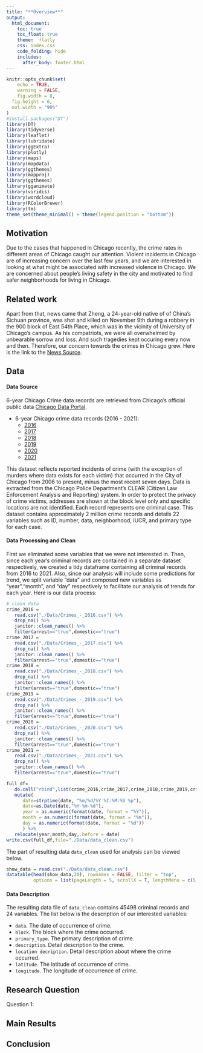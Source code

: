 ```yaml
---
title: "**Overview**"
output: 
  html_document:
    toc: true
    toc_float: true
    theme:  flatly
    css: index.css
    code_folding: hide
    includes:
      after_body: footer.html
---
```


```r
knitr::opts_chunk$set(
	echo = TRUE,
	warning = FALSE,
	fig.width = 8, 
  fig.height = 6,
  out.width = "90%"
)
#install.packages("DT")
library(DT)
library(tidyverse)
library(leaflet)
library(lubridate)
library(ggExtra)
library(plotly)
library(maps)
library(mapdata)
library(ggthemes)
library(mapproj)
library(ggthemes)
library(gganimate)
library(viridis)
library(wordcloud)
library(RColorBrewer)
library(tm)
theme_set(theme_minimal() + theme(legend.position = "bottom"))
```

<p align="center">

## **Motivation**
  
  Due to the cases that happened in Chicago recently, the crime rates in different areas of Chicago caught our attention. Violent incidents in Chicago are of increasing concern over the last few years, and we are interested in looking at what might be associated with increased violence in Chicago. We are concerned about people’s living safety in the city and motivated to find safer neighborhoods for living in Chicago.

## **Related work**

Apart from that, news came that Zheng, a 24-year-old native of of China’s Sichuan province, was shot and killed on November 9th during a robbery in the 900 block of East 54th Place, which was in the vicinity of University of Chicago's campus. As his compatriots, we were all overwhelmed by unbearable sorrow and loss. And such tragedies kept occuring every now and then. Therefore, our concern towards the crimes in Chicago grew. 
Here is the link to the [News Source](https://blockclubchicago.org/2021/11/15/man-charged-with-murder-in-killing-of-uchicago-graduate-in-hyde-park/).
  
## **Data**

#### **Data Source**

6-year Chicago Crime data records are retrieved from Chicago’s official public data [Chicago Data Portal](https://data.cityofchicago.org). 

* 6-year Chicago crime data records (2016 - 2021):
  - [2016](https://data.cityofchicago.org/Public-Safety/Crimes-2016/kf95-mnd6/data)
  - [2017](https://data.cityofchicago.org/Public-Safety/Crimes-2017/d62x-nvdr/data)
  - [2018](https://data.cityofchicago.org/Public-Safety/Crimes-2018/3i3m-jwuy/data)
  - [2019](https://data.cityofchicago.org/Public-Safety/Crimes-2019/w98m-zvie/data)
  - [2020](https://data.cityofchicago.org/Public-Safety/Crimes-2020/qzdf-xmn8/data)
  - [2021](https://data.cityofchicago.org/Public-Safety/Crimes-2021/dwme-t96c/data)

This dataset reflects reported incidents of crime (with the exception of murders where data exists for each victim) that occurred in the City of Chicago from 2006 to present, minus the most recent seven days. Data is extracted from the Chicago Police Department's CLEAR (Citizen Law Enforcement Analysis and Reporting) system. In order to protect the privacy of crime victims, addresses are shown at the block level only and specific locations are not identified.  Each record represents one criminal case. This dataset contains approximately 2 million crime records and details 22 variables such as ID, number, data, neighborhood, IUCR, and primary type for each case.

#### **Data Processing and Clean**

First we eliminated some variables that we were not interested in. Then, since each year's criminal records are contained in a separate dataset respectively, we created a tidy dataframe containing all criminal records from 2016 to 2021. Also, since our analysis will include some predictions for trend, we split variable "data" and composed new variables as "year","month", and "day" respectively to facilitate our analysis of trends for each year. Here is our data process:

```r
# clean data
crime_2016 =
   read.csv("./Data/Crimes_-_2016.csv") %>% 
   drop_na() %>% 
   janitor::clean_names() %>%
   filter(arrest=="true",domestic=="true")
crime_2017 =
   read.csv("./Data/Crimes_-_2017.csv") %>% 
   drop_na() %>% 
   janitor::clean_names() %>%
   filter(arrest=="true",domestic=="true")
crime_2018 =
   read.csv("./Data/Crimes_-_2018.csv") %>% 
   drop_na() %>% 
   janitor::clean_names() %>%
   filter(arrest=="true",domestic=="true")
crime_2019 =
   read.csv("./Data/Crimes_-_2019.csv") %>% 
   drop_na() %>% 
   janitor::clean_names() %>%
   filter(arrest=="true",domestic=="true")
crime_2020 =
   read.csv("./Data/Crimes_-_2020.csv") %>% 
   drop_na() %>% 
   janitor::clean_names() %>%
   filter(arrest=="true",domestic=="true")
crime_2021 =
   read.csv("./Data/Crimes_-_2021.csv") %>% 
   drop_na() %>% 
   janitor::clean_names() %>%
   filter(arrest=="true",domestic=="true")

full_df=
   do.call("rbind",list(crime_2016,crime_2017,crime_2018,crime_2019,crime_2020,crime_2020,crime_2021)) %>% 
   mutate(
      date=strptime(date, "%m/%d/%Y %I:%M:%S %p"),
      date=as.Date(date,"%Y-%m-%d"),
      year = as.numeric(format(date, format = "%Y")),
      month = as.numeric(format(date, format = "%m")),
      day = as.numeric(format(date, format = "%d"))
      ) %>% 
   relocate(year,month,day,.before = date)
write.csv(full_df,file="./Data/data_clean.csv")
```

The part of resulting data `data_clean` used for analysis can be viewed below.

```r
show_data = read.csv("./Data/data_clean.csv")
datatable(head(show_data,20), rownames = FALSE, filter = "top", 
          options = list(pageLength = 5, scrollX = T, lengthMenu = c(5, 10, 15, 20))

```


     
#### **Data Description**

The resulting data file of `data_clean` contains 45498 criminal records and 24 variables.
The list below is the description of our interested variables:
 
 * `data`. The date of occurrence of crime.
 * `block`. The block where the crime occurred.
 * `primary_type`. The primary description of crime.
 * `description`. Detail description to the crime.
 * `location decription`. Detail description about where the crime occurred.
 * `latitude`. The latitude of occurrence of crime.
 * `longitude`. The longitude of occurrence of crime.

## **Research Question**

Question 1:

## **Main Results**

## **Conclusion**

</p>